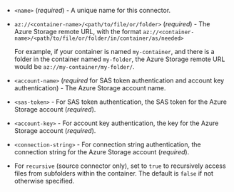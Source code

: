 - `<name>` (_required_) - A unique name for this connector.
- `az://<container-name>/<path/to/file/or/folder>`  (_required_) - The Azure Storage remote URL, with the format `az://<container-name>/<path/to/file/or/folder/in/container/as/needed>`

  For example, if your container is named `my-container`, and there is a folder in the container named `my-folder`, the 
  Azure Storage remote URL would be `az://my-container/my-folder/`.

- `<account-name>`  (_required_ for SAS token authentication and account key authentication) - The Azure Storage account name.
- `<sas-token>` - For SAS token authentication, the SAS token for the Azure Storage account (_required_).
- `<account-key>` - For account key authentication, the key for the Azure Storage account (_required_).
- `<connection-string>` - For connection string authentication, the connection string for the Azure Storage account (_required_).
- For `recursive` (source connector only), set to `true` to recursively access files from subfolders within the container. The default is `false` if not otherwise specified.